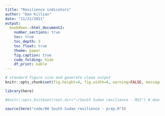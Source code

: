 ```yaml
---
title: "Resilience indicators"
author: "Dan Killian"
date: "11/22/2021"
output: 
  bookdown::html_document2:
    number_sections: true
    toc: true
    toc_depth: 3
    toc_float: true
    theme: paper
    fig.caption: true
    code_folding: hide
    df_print: kable
---
```


```r
# standard figure size and generate clean output
knitr::opts_chunk$set(fig.height=4, fig.width=6, warning=FALSE, message=FALSE, cache=TRUE, error=T, echo=T)

library(here)

#knitr::opts_knit$set(root.dir="~/South Sudan resilience - MSI") # doesn't seem to work

source(here("code/00 South Sudan resilience - prep.R"))


```